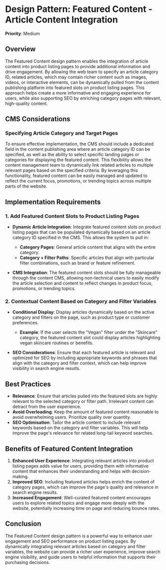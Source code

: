 
# Design Pattern: Featured Content - Article Content Integration

**Priority**: Medium

## Overview

The Featured Content design pattern enables the integration of article content into product listing pages to provide additional information and drive engagement. By allowing the web team to specify an article category ID, related articles, which may contain richer content such as images, videos, or interactive elements, can be dynamically pulled from the content publishing platform into featured slots on product listing pages. This approach helps create a more informative and engaging experience for users, while also supporting SEO by enriching category pages with relevant, high-quality content.

## CMS Considerations

### Specifying Article Category and Target Pages

To ensure effective implementation, the CMS should include a dedicated field in the content publishing area where an article category ID can be specified, as well as the ability to select specific landing pages or categories for displaying the featured content. This flexibility allows the content management team to dynamically link related articles to multiple relevant pages based on the specified criteria. By leveraging this functionality, featured content can be easily managed and updated to reflect the current focus, promotions, or trending topics across multiple parts of the website.

## Implementation Requirements

### 1. Add Featured Content Slots to Product Listing Pages

- **Dynamic Article Integration**: Integrate featured content slots on product listing pages that can be populated dynamically based on an article category ID specified in the CMS. This allows the system to pull in:
  - **Category Pages**: General article content that aligns with the entire category.
  - **Category + Filter Paths**: Specific articles that align with particular filter combinations, such as brand or feature refinement.

- **CMS Integration**: The featured content slots should be fully manageable through the content CMS, allowing non-technical users to easily modify the article selection and content to reflect changes in product focus, promotions, or trending topics.

### 2. Contextual Content Based on Category and Filter Variables

- **Conditional Display**: Display articles dynamically based on the active category and filters on the page, such as product type or customer preferences.
  - **Example**: If the user selects the "Vegan" filter under the "Skincare" category, the featured content slot could display articles highlighting vegan skincare routines or benefits.

- **SEO Considerations**: Ensure that each featured article is relevant and optimized for SEO by including appropriate keywords and phrases that align with the category and filter context, which can help improve visibility in search engine results.

## Best Practices

- **Relevance**: Ensure that articles pulled into the featured slots are highly relevant to the selected category or filter path. Irrelevant content can detract from the user experience.
- **Avoid Overloading**: Keep the amount of featured content reasonable to avoid overwhelming users. Prioritize quality over quantity.
- **SEO Optimisation**: Tailor the article content to include relevant keywords based on the category and filter variables. This will help improve the page's relevance for related long-tail keyword searches.

## Benefits of Featured Content Integration

1. **Enhanced User Experience**: Integrating relevant articles into product listing pages adds value for users, providing them with informative content that enhances their understanding and helps with decision-making.
2. **Improved SEO**: Including featured articles helps enrich the content of category pages, which can improve the page's quality and relevance in search engine results.
3. **Increased Engagement**: Well-curated featured content encourages users to explore related topics and engage more deeply with the website, potentially increasing time on page and reducing bounce rates.

## Conclusion

The Featured Content design pattern is a powerful way to enhance user engagement and SEO performance on product listing pages. By dynamically integrating relevant articles based on category and filter variables, the website can provide a richer user experience, improve search engine visibility, and guide users to helpful information that supports their purchasing decisions.
